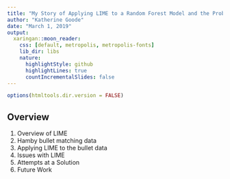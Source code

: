 ```yaml
---
title: "My Story of Applying LIME to a Random Forest Model and the Problems that Ensued"
author: "Katherine Goode"
date: "March 1, 2019"
output:
  xaringan::moon_reader:
    css: [default, metropolis, metropolis-fonts]
    lib_dir: libs
    nature:
      highlightStyle: github
      highlightLines: true
      countIncrementalSlides: false
---
```


```r
options(htmltools.dir.version = FALSE)
```

## Overview

1. Overview of LIME
2. Hamby bullet matching data
3. Applying LIME to the bullet data
4. Issues with LIME
5. Attempts at a Solution
6. Future Work